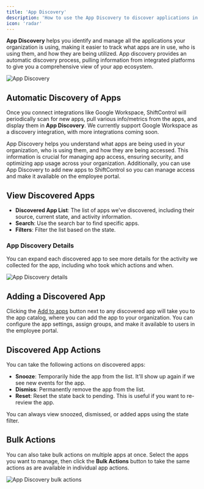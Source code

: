 ```yaml
---
title: 'App Discovery'
description: 'How to use the App Discovery to discover applications in your organization.'
icon: 'radar'
---
```


**App Discovery** helps you identify and manage all the applications your organization is using, making it easier to track what apps are in use, who is using them, and how they are being utilized. App discovery provides an automatic discovery process, pulling information from integrated platforms to give you a comprehensive view of your app ecosystem.

<img
    src="/images/ShiftControl/Apps/App discovery.png"
    alt="App Discovery"
/>

## Automatic Discovery of Apps

Once you connect integrations like Google Workspace, ShiftControl will periodically scan for new apps, pull various info/metrics from the apps, and display them in **App Discovery**. We currently support Google Workspace as a discovery integration, with more integrations coming soon.

App Discovery helps you understand what apps are being used in your organization, who is using them, and how they are being accessed. This information is crucial for managing app access, ensuring security, and optimizing app usage across your organization. Additionally, you can use App Discovery to add new apps to ShiftControl so you can manage access and make it available on the employee portal.

## View Discovered Apps

- **Discovered App List**: The list of apps we've discovered, including their source, current state, and activity information.
- **Search**: Use the search bar to find specific apps.
- **Filters**: Filter the list based on the state.

### App Discovery Details

You can expand each discovered app to see more details for the activity we collected for the app, including who took which actions and when.

<img
    src="/images/ShiftControl/Apps/App Assignment details.png"
    alt="App Discovery details"
/>

## Adding a Discovered App

Clicking the [Add to apps](/using-shiftcontrol/Apps/Adding%20an%20app) button next to any discovered app will take you to the app catalog, where you can add the app to your organization. You can configure the app settings, assign groups, and make it available to users in the employee portal.

## Discovered App Actions

You can take the following actions on discovered apps:
- **Snooze**: Temporarily hide the app from the list. It'll show up again if we see new events for the app.
- **Dismiss**: Permanently remove the app from the list.
- **Reset**: Reset the state back to pending. This is useful if you want to re-review the app.

You can always view snoozed, dismissed, or added apps using the state filter.

## Bulk Actions

You can also take bulk actions on multiple apps at once. Select the apps you want to manage, then click the **Bulk Actions** button to take the same actions as are available in individual app actions.

<img
    src="/images/ShiftControl/Apps/App discovery bulk actions.png"
    alt="App Discovery bulk actions"
/>